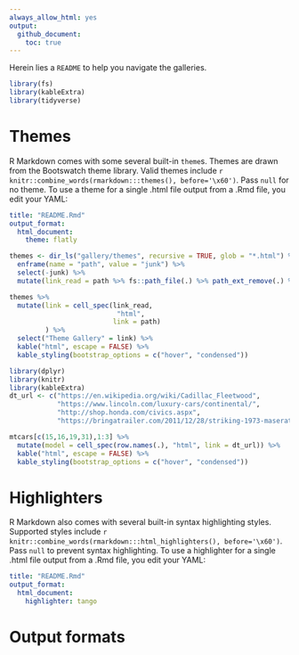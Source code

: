 ```yaml
---
always_allow_html: yes
output:
  github_document:
    toc: true
---
```


Herein lies a `README` to help you navigate the galleries.

```r
library(fs)
library(kableExtra)
library(tidyverse)
```

# Themes

R Markdown comes with some several built-in `theme`s. Themes are drawn from the Bootswatch theme library. Valid themes include `r knitr::combine_words(rmarkdown:::themes(), before='\x60')`. Pass `null` for no theme. To use a theme for a single .html file output from a .Rmd file, you edit your YAML:

```yaml
title: "README.Rmd"
output_format: 
  html_document:
    theme: flatly
```

```r
themes <- dir_ls("gallery/themes", recursive = TRUE, glob = "*.html") %>% 
  enframe(name = "path", value = "junk") %>% 
  select(-junk) %>% 
  mutate(link_read = path %>% fs::path_file(.) %>% path_ext_remove(.) %>% as.character())
```

```r
themes %>% 
  mutate(link = cell_spec(link_read, 
                           "html", 
                          link = path)
         ) %>% 
  select("Theme Gallery" = link) %>% 
  kable("html", escape = FALSE) %>%
  kable_styling(bootstrap_options = c("hover", "condensed")) 
```

```r
library(dplyr)
library(knitr)
library(kableExtra)
dt_url <- c("https://en.wikipedia.org/wiki/Cadillac_Fleetwood",
            "https://www.lincoln.com/luxury-cars/continental/",
            "http://shop.honda.com/civics.aspx",
            "https://bringatrailer.com/2011/12/28/striking-1973-maserati-bora-4-9/")

mtcars[c(15,16,19,31),1:3] %>% 
  mutate(model = cell_spec(row.names(.), "html", link = dt_url)) %>%
  kable("html", escape = FALSE) %>%
  kable_styling(bootstrap_options = c("hover", "condensed")) 
```



# Highlighters

R Markdown also comes with several built-in syntax highlighting styles. Supported styles include `r knitr::combine_words(rmarkdown:::html_highlighters(), before='\x60')`. Pass `null` to prevent syntax highlighting. To use a highlighter for a single .html file output from a .Rmd file, you edit your YAML:

```yaml
title: "README.Rmd"
output_format: 
  html_document:
    highlighter: tango
```

# Output formats
